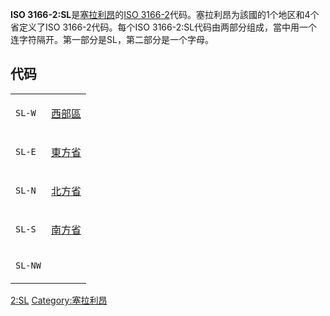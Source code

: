 '''ISO 3166-2:SL'''是[[塞拉利昂|塞拉利昂]]的[[ISO_3166-2|ISO 3166-2]]代码。塞拉利昂为該國的1个地区和4个省定义了ISO 3166-2代码。每个ISO 3166-2:SL代码由两部分组成，當中用一个连字符隔开。第一部分是SL，第二部分是一个字母。
== 代码 ==
{|
|<code>SL-W</code>
|[[西部区_(塞拉利昂)|西部區]]
|-
|<code>SL-E</code>
|[[東方省_(塞拉利昂)|東方省]]
|-
|<code>SL-N</code>
|[[北方省_(塞拉利昂)|北方省]]
|-
|<code>SL-S</code>
|[[南方省_(塞拉利昂)|南方省]]
|-
|<code>SL-NW</code>
|{{en-link|西北省 (塞拉利昂)|North West Province, Sierra Leone|西北省}}
|}
{{ISO 3166}}
{{SierraLeone-stub}}
[[Category:ISO_3166|2:SL]]
[[Category:塞拉利昂|Category:塞拉利昂]]